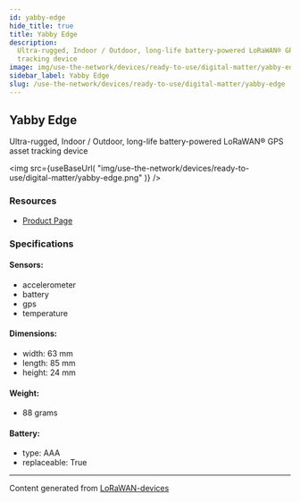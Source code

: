 ```yaml
---
id: yabby-edge
hide_title: true
title: Yabby Edge
description:
  Ultra-rugged, Indoor / Outdoor, long-life battery-powered LoRaWAN® GPS asset
  tracking device
image: img/use-the-network/devices/ready-to-use/digital-matter/yabby-edge.png
sidebar_label: Yabby Edge
slug: /use-the-network/devices/ready-to-use/digital-matter/yabby-edge
---
```



## Yabby Edge

Ultra-rugged, Indoor / Outdoor, long-life battery-powered LoRaWAN® GPS asset
tracking device

<img
  src={useBaseUrl(
    "img/use-the-network/devices/ready-to-use/digital-matter/yabby-edge.png"
  )}
/>

### Resources

- [Product Page](https://www.digitalmatter.com/our-devices/yabby-edge)

### Specifications

#### Sensors:

- accelerometer
- battery
- gps
- temperature

#### Dimensions:

- width: 63 mm
- length: 85 mm
- height: 24 mm

#### Weight:

- 88 grams

#### Battery:

- type: AAA
- replaceable: True

---

Content generated from
[LoRaWAN-devices](https://github.com/TheThingsNetwork/lorawan-devices)
